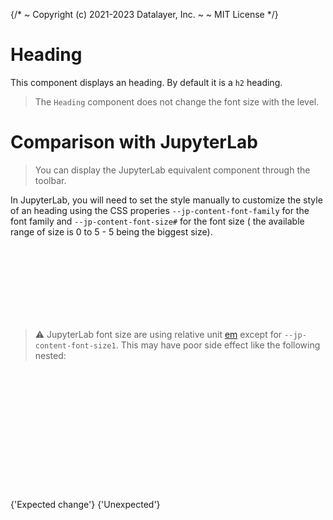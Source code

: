 {/*
  ~ Copyright (c) 2021-2023 Datalayer, Inc.
  ~
  ~ MIT License
*/}


<Meta of={HeadingStories} />

# Heading

This component displays an heading. By default it is a `h2` heading.

<Canvas of={HeadingStories.Default} />

> The `Heading` component does not change the font size with the level.

# Comparison with JupyterLab

> You can display the JupyterLab equivalent component through the toolbar.

In JupyterLab, you will need to set the style manually to customize the
style of an heading using the CSS properies `--jp-content-font-family`
for the font family and `--jp-content-font-size#` for the font size (
the available range of size is 0 to 5 - 5 being the biggest size).

```jsx
<h2
  style={{
    fontFamily: 'var(--jp-content-font-family)',
    fontSize: 'var(--jp-content-font-size1)',
  }}
>
  {'Heading'}
</h2>
```

> ⚠️ JupyterLab font size are using relative unit [em](https://developer.mozilla.org/en-US/docs/Web/CSS/length#relative_length_units_based_on_font)
> except for `--jp-content-font-size1`. This may have poor side effect like the following nested:

```jsx
<p
  style={{
    fontFamily: 'var(--jp-content-font-family)',
    fontSize: 'var(--jp-content-font-size1)',
  }}
>
  <span style={{fontSize: 'var(--jp-content-font-size3)'}}>
    {'Expected change'}
    <span style={{fontSize: 'var(--jp-content-font-size3)'}}>
      {'Unexpected'}
    </span>
  </span>
</p>
```

<p
  style={{
    fontFamily: 'var(--jp-content-font-family)',
    fontSize: 'var(--jp-content-font-size1)',
  }}
>
  <span style={{fontSize: 'var(--jp-content-font-size3)'}}>
    {'Expected change'}
    <span style={{fontSize: 'var(--jp-content-font-size3)'}}>
      {'Unexpected'}
    </span>
  </span>
</p>

